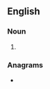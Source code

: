 ==English==

===Noun===
{{head|en|noun form}}

# {{plural of|en|abnet}}

===Anagrams===
* {{anagrams|en|a=abenst|Basnet|Batens|absent|basnet|besant}}